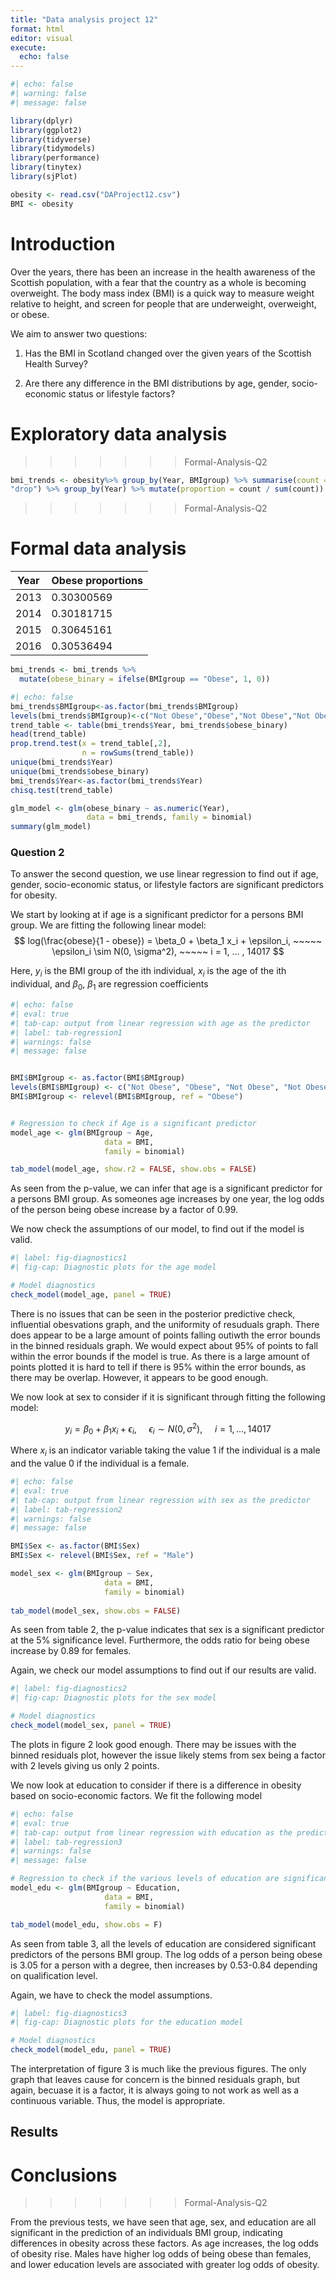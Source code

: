 ```yaml
---
title: "Data analysis project 12"
format: html
editor: visual
execute: 
  echo: false
---
```


```r
#| echo: false
#| warning: false
#| message: false

library(dplyr)
library(ggplot2) 
library(tidyverse)
library(tidymodels)
library(performance)
library(tinytex)
library(sjPlot)

obesity <- read.csv("DAProject12.csv")
BMI <- obesity
```

# Introduction {#sec-intro}

Over the years, there has been an increase in the health awareness of the Scottish population, with a fear that the country as a whole is becoming overweight. The body mass index (BMI) is a quick way to measure weight relative to height, and screen for people that are underweight, overweight, or obese.

We aim to answer two questions:

1.  Has the BMI in Scotland changed over the given years of the Scottish Health Survey?

2.  Are there any difference in the BMI distributions by age, gender, socio-economic status or lifestyle factors?

# Exploratory data analysis {#sec-expdata}

>>>>>>> Formal-Analysis-Q2
```r

bmi_trends <- obesity%>% group_by(Year, BMIgroup) %>% summarise(count = n(), .groups =
"drop") %>% group_by(Year) %>% mutate(proportion = count / sum(count))

```
>>>>>>> Formal-Analysis-Q2

# Formal data analysis {#sec-formdata}

| Year | Obese proportions |
|------|-------------------|
| 2013 | 0.30300569        |
| 2014 | 0.30181715        |
| 2015 | 0.30645161        |
| 2016 | 0.30536494        |

```r
bmi_trends <- bmi_trends %>%
  mutate(obese_binary = ifelse(BMIgroup == "Obese", 1, 0))

```

```r
#| echo: false
bmi_trends$BMIgroup<-as.factor(bmi_trends$BMIgroup)
levels(bmi_trends$BMIgroup)<-c("Not Obese","Obese","Not Obese","Not Obese")
trend_table <- table(bmi_trends$Year, bmi_trends$obese_binary)
head(trend_table)
prop.trend.test(x = trend_table[,2],  
                n = rowSums(trend_table))  
unique(bmi_trends$Year)
unique(bmi_trends$obese_binary)
bmi_trends$Year<-as.factor(bmi_trends$Year)
chisq.test(trend_table)
```

```r
glm_model <- glm(obese_binary ~ as.numeric(Year), 
                 data = bmi_trends, family = binomial)
summary(glm_model)

```
### Question 2

To answer the second question, we use linear regression to find out if age, gender, socio-economic status, or lifestyle factors are significant predictors for obesity.

We start by looking at if age is a significant predictor for a persons BMI group. We are fitting the following linear model: 
$$
log(\frac{obese}{1 - obese}) = \beta_0 + \beta_1 x_i + \epsilon_i, ~~~~~ \epsilon_i \sim N(0, \sigma^2), ~~~~~ i = 1, ... , 14017
$$

Here, $y_i$ is the BMI group of the ith individual, $x_i$ is the age of the ith individual, and $\beta_0$, $\beta_1$ are regression coefficients

```r
#| echo: false
#| eval: true
#| tab-cap: output from linear regression with age as the predictor
#| label: tab-regression1
#| warnings: false
#| message: false


BMI$BMIgroup <- as.factor(BMI$BMIgroup)
levels(BMI$BMIgroup) <- c("Not Obese", "Obese", "Not Obese", "Not Obese")
BMI$BMIgroup <- relevel(BMI$BMIgroup, ref = "Obese")


# Regression to check if Age is a significant predictor
model_age <- glm(BMIgroup ~ Age,
                     data = BMI,
                     family = binomial)

tab_model(model_age, show.r2 = FALSE, show.obs = FALSE)
```
As seen from the p-value, we can infer that age is a significant predictor for a persons BMI group. As someones age increases by one year, the log odds of the person being obese increase by a factor of 0.99. 

We now check the assumptions of our model, to find out if the model is valid.

``` r
#| label: fig-diagnostics1
#| fig-cap: Diagnostic plots for the age model

# Model diagnostics
check_model(model_age, panel = TRUE)
```
There is no issues that can be seen in the posterior predictive check, influential obesvations graph, and the uniformity of resuduals graph. There does appear to be a large amount of points falling outiwth the error bounds in the binned residuals graph. We would expect about 95% of points to fall within the error bounds if the model is true. As there is a large amount of points plotted it is hard to tell if there is 95% within the error bounds, as there may be overlap. However, it appears to be good enough. 

We now look at sex to consider if it is significant through fitting the following model:

$$
y_i = \beta_0 + \beta_1 x_i + \epsilon_i, ~~~~~ \epsilon_i \sim N(0, \sigma^2), ~~~~~ i = 1, ... , 14017
$$

Where $x_i$ is an indicator variable taking the value 1 if the individual is a male and the value 0 if the individual is a female.

```r
#| echo: false
#| eval: true
#| tab-cap: output from linear regression with sex as the predictor
#| label: tab-regression2
#| warnings: false
#| message: false

BMI$Sex <- as.factor(BMI$Sex)
BMI$Sex <- relevel(BMI$Sex, ref = "Male")

model_sex <- glm(BMIgroup ~ Sex,
                     data = BMI,
                     family = binomial)
                     
tab_model(model_sex, show.obs = FALSE)
```

As seen from table 2, the p-value indicates that sex is a significant predictor at the 5% significance level. Furthermore, the odds ratio for being obese increase by 0.89 for females.

Again, we check our model assumptions to find out if our results are valid.

```r
#| label: fig-diagnostics2
#| fig-cap: Diagnostic plots for the sex model

# Model diagnostics
check_model(model_sex, panel = TRUE)
```
The plots in figure 2 look good enough. There may be issues with the binned residuals plot, however the issue likely stems from sex being a factor with 2 levels giving us only 2 points.

We now look at education to consider if there is a difference in obesity based on socio-economic factors. We fit the following model

```r
#| echo: false
#| eval: true
#| tab-cap: output from linear regression with education as the predictor
#| label: tab-regression3
#| warnings: false
#| message: false

# Regression to check if the various levels of education are significant as predictors
model_edu <- glm(BMIgroup ~ Education,
                     data = BMI,
                     family = binomial)

tab_model(model_edu, show.obs = F)
```

As seen from table 3, all the levels of education are considered significant predictors of the persons BMI group. The log odds of a person being obese is 3.05 for a person with a degree, then increases by 0.53-0.84 depending on qualification level. 

Again, we have to check the model assumptions. 

```r
#| label: fig-diagnostics3
#| fig-cap: Diagnostic plots for the education model

# Model diagnostics
check_model(model_edu, panel = TRUE)
```

The interpretation of figure 3 is much like the previous figures. The only graph that leaves cause for concern is the binned residuals graph, but again, becuase it is a factor, it is always going to not work as well as a continuous variable. Thus, the model is appropriate.

## Results {#sec-results}

# Conclusions {#sec-conc}


>>>>>>> Formal-Analysis-Q2

From the previous tests, we have seen that age, sex, and education are all significant in the prediction of an individuals BMI group, indicating differences in obesity across these factors. As age increases, the log odds of obesity rise. Males have higher log odds of being obese than females, and lower education levels are associated with greater log odds of obesity.